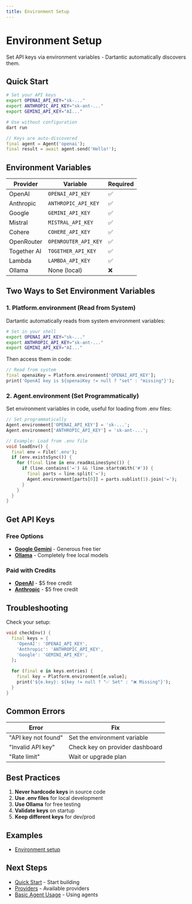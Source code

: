 ```yaml
---
title: Environment Setup
---
```


# Environment Setup

Set API keys via environment variables - Dartantic automatically discovers them.

## Quick Start

```bash
# Set your API keys
export OPENAI_API_KEY="sk-..."
export ANTHROPIC_API_KEY="sk-ant-..."
export GEMINI_API_KEY="AI..."

# Use without configuration
dart run
```

```dart
// Keys are auto-discovered
final agent = Agent('openai');
final result = await agent.send('Hello!');
```

## Environment Variables

| Provider | Variable | Required |
|----------|----------|----------|
| OpenAI | `OPENAI_API_KEY` | ✅ |
| Anthropic | `ANTHROPIC_API_KEY` | ✅ |
| Google | `GEMINI_API_KEY` | ✅ |
| Mistral | `MISTRAL_API_KEY` | ✅ |
| Cohere | `COHERE_API_KEY` | ✅ |
| OpenRouter | `OPENROUTER_API_KEY` | ✅ |
| Together AI | `TOGETHER_API_KEY` | ✅ |
| Lambda | `LAMBDA_API_KEY` | ✅ |
| Ollama | None (local) | ❌ |

## Two Ways to Set Environment Variables

### 1. Platform.environment (Read from System)

Dartantic automatically reads from system environment variables:

```bash
# Set in your shell
export OPENAI_API_KEY="sk-..."
export ANTHROPIC_API_KEY="sk-ant-..."
export GEMINI_API_KEY="AI..."
```

Then access them in code:
```dart
// Read from system
final openaiKey = Platform.environment['OPENAI_API_KEY'];
print('OpenAI key is ${openaiKey != null ? "set" : "missing"}');
```

### 2. Agent.environment (Set Programmatically)

Set environment variables in code, useful for loading from .env files:

```dart
// Set programmatically
Agent.environment['OPENAI_API_KEY'] = 'sk-...';
Agent.environment['ANTHROPIC_API_KEY'] = 'sk-ant-...';

// Example: Load from .env file
void loadEnv() {
  final env = File('.env');
  if (env.existsSync()) {
    for (final line in env.readAsLinesSync()) {
      if (line.contains('=') && !line.startsWith('#')) {
        final parts = line.split('=');
        Agent.environment[parts[0]] = parts.sublist(1).join('=');
      }
    }
  }
}
```

## Get API Keys

### Free Options
- **[Google Gemini](https://aistudio.google.com/app/apikey)** - Generous free tier
- **[Ollama](https://ollama.ai)** - Completely free local models

### Paid with Credits
- **[OpenAI](https://platform.openai.com/api-keys)** - $5 free credit
- **[Anthropic](https://console.anthropic.com/settings/keys)** - $5 free credit

## Troubleshooting

Check your setup:
```dart
void checkEnv() {
  final keys = {
    'OpenAI': 'OPENAI_API_KEY',
    'Anthropic': 'ANTHROPIC_API_KEY',
    'Google': 'GEMINI_API_KEY',
  };
  
  for (final e in keys.entries) {
    final key = Platform.environment[e.value];
    print('${e.key}: ${key != null ? "✅ Set" : "❌ Missing"}');
  }
}
```

## Common Errors

| Error | Fix |
|-------|-----|
| "API key not found" | Set the environment variable |
| "Invalid API key" | Check key on provider dashboard |
| "Rate limit" | Wait or upgrade plan |

## Best Practices

1. **Never hardcode keys** in source code
2. **Use .env files** for local development
3. **Use Ollama** for free testing
4. **Validate keys** on startup
5. **Keep different keys** for dev/prod

## Examples

- [Environment setup](https://github.com/csells/darantic_ai/blob/main/packages/dartantic_ai/example/bin/chat.dart)

## Next Steps

- [Quick Start](/quick-start) - Start building
- [Providers](/providers) - Available providers
- [Basic Agent Usage](/basic-agent-usage) - Using agents
